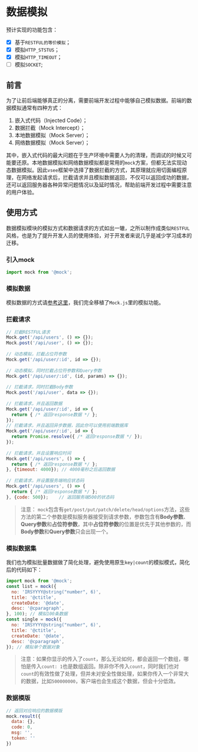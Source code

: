 
<Meta title="框架/核心（Core）/数据模拟（mock）" />

# 数据模拟

预计实现的功能包含：

- [x] 基于`RESTFUL的等价模拟`；
- [x] 模拟`HTTP_STSTUS`；
- [x] 模拟`HTTP_TIMEOUT`；
- [ ] 模拟`SOCKET`;

## 前言

为了让前后端能够真正的分离，需要前端开发过程中能够自己模拟数据。前端的数据模拟通常有四种方式：

1. 嵌入式代码（Injected Code）；
2. 数据拦截（Mock Intercept）；
3. 本地数据模拟（Mock Server）；
4. 网络数据模拟（Mock Server）；

其中，嵌入式代码的最大问题在于生产环境中需要人为的清理，而调试的时候又可能要还原。本地数据模拟和网络数据模拟都是常用的`mock`方案，但都无法实现动态数据模拟。因此`vsee`框架中选择了数据拦截的方式，其原理就应用切面编程原理，在网络发起请求后，拦截请求并且模拟数据返回，不仅可以返回成功的数据，还可以返回服务器各种异常问题情况以及延时情况，帮助前端开发过程中需要注意的用户体验。

## 使用方式

数据模拟模块的模拟方式和数据请求的方式如出一辙，之所以制作成类似`RESTFUL`风格，也是为了提升开发人员的使用体验，对于开发者来说几乎是减少学习成本的迁移。

### 引入mock

```javascript
import mock from '@mock';
```

### 模拟数据

模拟数据的方式请[参考这里](http://mockjs.com/examples.html)，我们完全移植了`Mock.js`里的模拟功能。

### 拦截请求

```javascript
// 拦截RESTFUL请求
Mock.get('/api/users', () => {});
Mock.post('/api/user', () => {});
 
// 动态模拟，拦截占位符参数
Mock.get('/api/user/:id', id => {});
 
// 动态模拟，同时拦截占位符参数和Query参数
Mock.get('/api/user/:id', (id, params) => {});
 
// 拦截请求，同时拦截Body参数
Mock.post('/api/user', data => {});
 
// 拦截请求，并且返回数据
Mock.get('/api/user/:id', id => {
  return { /* 返回response数据 */ };
});
// 拦截请求，并且返回异步数据，因此你可以使用前端数据库
Mock.get('/api/user/:id', id => {
  return Promise.resolve({ /* 返回response数据 */ });
});
 
// 拦截请求，并且设置响应时间
Mock.get('/api/users', () => {
  return { /* 返回response数据 */ };
}, {timeout: 4000}); // 4000毫秒之后返回数据
 
// 拦截请求，并设置服务端响应状态码
Mock.get('/api/users', () => {
  return { /* 返回response数据 */ };
}, {code: 500});	// 返回服务端500的状态码
```

> 注意： `mock`包含有`get/post/put/patch/delete/head/options`方法，这些方法的第二个参数是模拟服务器接受到请求参数，参数包含有**Body参数**、**Query参数**和**占位符参数**，其中**占位符参数**的位置是优先于其他参数的，而**Body参数**和**Query参数**只会出现一个。

### 模拟数据集

我们也为模拟批量数据做了简化处理，避免使用原生`key|count`的模拟模式，简化后的代码如下：

```javascript
import mock from '@mock';
const list = mock({
  no: 'IRSYYYY@string("number", 6)',
  title: '@ctitle',
  createDate: '@date',
  desc: '@cparagraph',
}, 100); // 模拟100条数据
const single = mock({
  no: 'IRSYYYY@string("number", 6)',
  title: '@ctitle',
  createDate: '@date',
  desc: '@cparagraph',
}); // 模拟单个数据对象
```

> 注意：如果你显示的传入了`count`，那么无论如何，都会返回一个数组，哪怕是传入`count: 1`也是数组返回。除非你不传入`count`，同时我们也对`count`的有效性做了处理，但并未对安全性做处理，如果你传入一个非常大的数据，比如`500000000`，客户端也会生成这个数据，但会十分低效。

### 数据模版

```javascript
// 返回对应响应的数据模版
mock.result({
  data: {},
  code: 0,
  msg: '',
  token: ''
})
```
